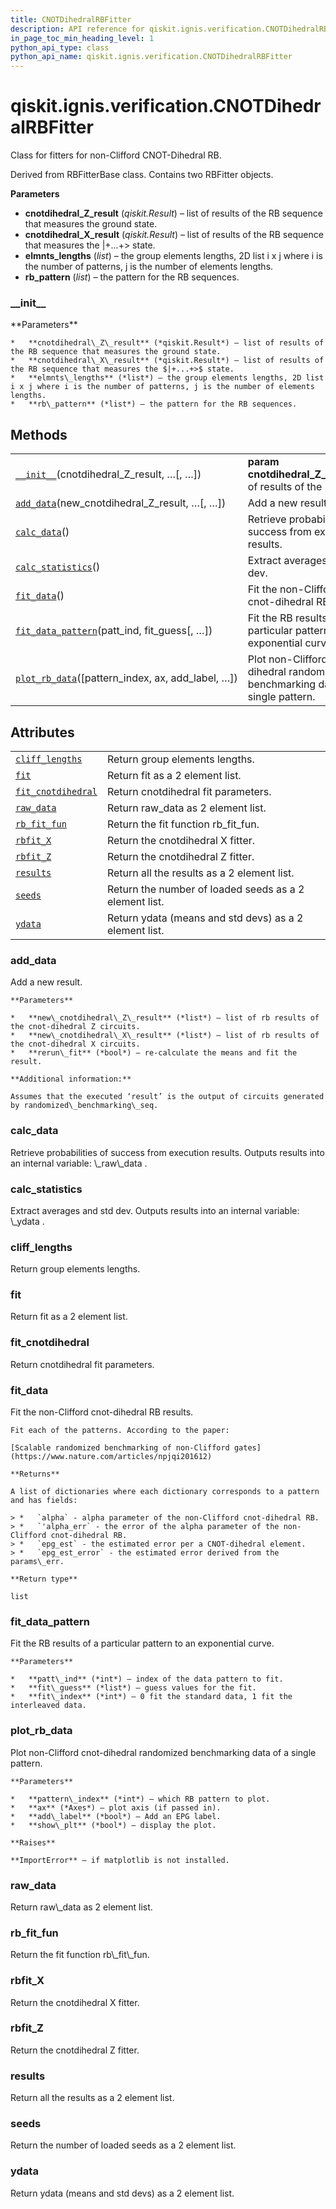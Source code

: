 ```yaml
---
title: CNOTDihedralRBFitter
description: API reference for qiskit.ignis.verification.CNOTDihedralRBFitter
in_page_toc_min_heading_level: 1
python_api_type: class
python_api_name: qiskit.ignis.verification.CNOTDihedralRBFitter
---
```


<span id="qiskit-ignis-verification-cnotdihedralrbfitter" />

# qiskit.ignis.verification.CNOTDihedralRBFitter

<Class id="qiskit.ignis.verification.CNOTDihedralRBFitter" isDedicatedPage={true} github="https://github.com/qiskit-community/qiskit-ignis/tree/stable/0.5/qiskit/ignis/verification/randomized_benchmarking/fitters.py" signature="CNOTDihedralRBFitter(cnotdihedral_Z_result, cnotdihedral_X_result, elmnts_lengths, rb_pattern=None)">
  Class for fitters for non-Clifford CNOT-Dihedral RB.

  Derived from RBFitterBase class. Contains two RBFitter objects.

  **Parameters**

  *   **cnotdihedral\_Z\_result** (*qiskit.Result*) – list of results of the RB sequence that measures the ground state.
  *   **cnotdihedral\_X\_result** (*qiskit.Result*) – list of results of the RB sequence that measures the $|+...+>$ state.
  *   **elmnts\_lengths** (*list*) – the group elements lengths, 2D list i x j where i is the number of patterns, j is the number of elements lengths.
  *   **rb\_pattern** (*list*) – the pattern for the RB sequences.

  ### \_\_init\_\_

  <Function id="qiskit.ignis.verification.CNOTDihedralRBFitter.__init__" signature="__init__(cnotdihedral_Z_result, cnotdihedral_X_result, elmnts_lengths, rb_pattern=None)">
    **Parameters**

    *   **cnotdihedral\_Z\_result** (*qiskit.Result*) – list of results of the RB sequence that measures the ground state.
    *   **cnotdihedral\_X\_result** (*qiskit.Result*) – list of results of the RB sequence that measures the $|+...+>$ state.
    *   **elmnts\_lengths** (*list*) – the group elements lengths, 2D list i x j where i is the number of patterns, j is the number of elements lengths.
    *   **rb\_pattern** (*list*) – the pattern for the RB sequences.
  </Function>

  ## Methods

  |                                                                                                                                                                                       |                                                                                   |
  | ------------------------------------------------------------------------------------------------------------------------------------------------------------------------------------- | --------------------------------------------------------------------------------- |
  | [`__init__`](#qiskit.ignis.verification.CNOTDihedralRBFitter.__init__ "qiskit.ignis.verification.CNOTDihedralRBFitter.__init__")(cnotdihedral\_Z\_result, …\[, …])                    | **param cnotdihedral\_Z\_result**list of results of the                           |
  | [`add_data`](#qiskit.ignis.verification.CNOTDihedralRBFitter.add_data "qiskit.ignis.verification.CNOTDihedralRBFitter.add_data")(new\_cnotdihedral\_Z\_result, …\[, …])               | Add a new result.                                                                 |
  | [`calc_data`](#qiskit.ignis.verification.CNOTDihedralRBFitter.calc_data "qiskit.ignis.verification.CNOTDihedralRBFitter.calc_data")()                                                 | Retrieve probabilities of success from execution results.                         |
  | [`calc_statistics`](#qiskit.ignis.verification.CNOTDihedralRBFitter.calc_statistics "qiskit.ignis.verification.CNOTDihedralRBFitter.calc_statistics")()                               | Extract averages and std dev.                                                     |
  | [`fit_data`](#qiskit.ignis.verification.CNOTDihedralRBFitter.fit_data "qiskit.ignis.verification.CNOTDihedralRBFitter.fit_data")()                                                    | Fit the non-Clifford cnot-dihedral RB results.                                    |
  | [`fit_data_pattern`](#qiskit.ignis.verification.CNOTDihedralRBFitter.fit_data_pattern "qiskit.ignis.verification.CNOTDihedralRBFitter.fit_data_pattern")(patt\_ind, fit\_guess\[, …]) | Fit the RB results of a particular pattern to an exponential curve.               |
  | [`plot_rb_data`](#qiskit.ignis.verification.CNOTDihedralRBFitter.plot_rb_data "qiskit.ignis.verification.CNOTDihedralRBFitter.plot_rb_data")(\[pattern\_index, ax, add\_label, …])    | Plot non-Clifford cnot-dihedral randomized benchmarking data of a single pattern. |

  ## Attributes

  |                                                                                                                                                          |                                                        |
  | -------------------------------------------------------------------------------------------------------------------------------------------------------- | ------------------------------------------------------ |
  | [`cliff_lengths`](#qiskit.ignis.verification.CNOTDihedralRBFitter.cliff_lengths "qiskit.ignis.verification.CNOTDihedralRBFitter.cliff_lengths")          | Return group elements lengths.                         |
  | [`fit`](#qiskit.ignis.verification.CNOTDihedralRBFitter.fit "qiskit.ignis.verification.CNOTDihedralRBFitter.fit")                                        | Return fit as a 2 element list.                        |
  | [`fit_cnotdihedral`](#qiskit.ignis.verification.CNOTDihedralRBFitter.fit_cnotdihedral "qiskit.ignis.verification.CNOTDihedralRBFitter.fit_cnotdihedral") | Return cnotdihedral fit parameters.                    |
  | [`raw_data`](#qiskit.ignis.verification.CNOTDihedralRBFitter.raw_data "qiskit.ignis.verification.CNOTDihedralRBFitter.raw_data")                         | Return raw\_data as 2 element list.                    |
  | [`rb_fit_fun`](#qiskit.ignis.verification.CNOTDihedralRBFitter.rb_fit_fun "qiskit.ignis.verification.CNOTDihedralRBFitter.rb_fit_fun")                   | Return the fit function rb\_fit\_fun.                  |
  | [`rbfit_X`](#qiskit.ignis.verification.CNOTDihedralRBFitter.rbfit_X "qiskit.ignis.verification.CNOTDihedralRBFitter.rbfit_X")                            | Return the cnotdihedral X fitter.                      |
  | [`rbfit_Z`](#qiskit.ignis.verification.CNOTDihedralRBFitter.rbfit_Z "qiskit.ignis.verification.CNOTDihedralRBFitter.rbfit_Z")                            | Return the cnotdihedral Z fitter.                      |
  | [`results`](#qiskit.ignis.verification.CNOTDihedralRBFitter.results "qiskit.ignis.verification.CNOTDihedralRBFitter.results")                            | Return all the results as a 2 element list.            |
  | [`seeds`](#qiskit.ignis.verification.CNOTDihedralRBFitter.seeds "qiskit.ignis.verification.CNOTDihedralRBFitter.seeds")                                  | Return the number of loaded seeds as a 2 element list. |
  | [`ydata`](#qiskit.ignis.verification.CNOTDihedralRBFitter.ydata "qiskit.ignis.verification.CNOTDihedralRBFitter.ydata")                                  | Return ydata (means and std devs) as a 2 element list. |

  ### add\_data

  <Function id="qiskit.ignis.verification.CNOTDihedralRBFitter.add_data" signature="add_data(new_cnotdihedral_Z_result, new_cnotdihedral_X_result, rerun_fit=True)">
    Add a new result.

    **Parameters**

    *   **new\_cnotdihedral\_Z\_result** (*list*) – list of rb results of the cnot-dihedral Z circuits.
    *   **new\_cnotdihedral\_X\_result** (*list*) – list of rb results of the cnot-dihedral X circuits.
    *   **rerun\_fit** (*bool*) – re-calculate the means and fit the result.

    **Additional information:**

    Assumes that the executed ‘result’ is the output of circuits generated by randomized\_benchmarking\_seq.
  </Function>

  ### calc\_data

  <Function id="qiskit.ignis.verification.CNOTDihedralRBFitter.calc_data" signature="calc_data()">
    Retrieve probabilities of success from execution results. Outputs results into an internal variable: \_raw\_data .
  </Function>

  ### calc\_statistics

  <Function id="qiskit.ignis.verification.CNOTDihedralRBFitter.calc_statistics" signature="calc_statistics()">
    Extract averages and std dev. Outputs results into an internal variable: \_ydata .
  </Function>

  ### cliff\_lengths

  <Function id="qiskit.ignis.verification.CNOTDihedralRBFitter.cliff_lengths" signature="property cliff_lengths">
    Return group elements lengths.
  </Function>

  ### fit

  <Function id="qiskit.ignis.verification.CNOTDihedralRBFitter.fit" signature="property fit">
    Return fit as a 2 element list.
  </Function>

  ### fit\_cnotdihedral

  <Function id="qiskit.ignis.verification.CNOTDihedralRBFitter.fit_cnotdihedral" signature="property fit_cnotdihedral">
    Return cnotdihedral fit parameters.
  </Function>

  ### fit\_data

  <Function id="qiskit.ignis.verification.CNOTDihedralRBFitter.fit_data" signature="fit_data()">
    Fit the non-Clifford cnot-dihedral RB results.

    Fit each of the patterns. According to the paper:

    [Scalable randomized benchmarking of non-Clifford gates](https://www.nature.com/articles/npjqi201612)

    **Returns**

    A list of dictionaries where each dictionary corresponds to a pattern and has fields:

    > *   `alpha` - alpha parameter of the non-Clifford cnot-dihedral RB.
    > *   `'alpha_err` - the error of the alpha parameter of the non-Clifford cnot-dihedral RB.
    > *   `epg_est` - the estimated error per a CNOT-dihedral element.
    > *   `epg_est_error` - the estimated error derived from the params\_err.

    **Return type**

    list
  </Function>

  ### fit\_data\_pattern

  <Function id="qiskit.ignis.verification.CNOTDihedralRBFitter.fit_data_pattern" signature="fit_data_pattern(patt_ind, fit_guess, fit_index=0)">
    Fit the RB results of a particular pattern to an exponential curve.

    **Parameters**

    *   **patt\_ind** (*int*) – index of the data pattern to fit.
    *   **fit\_guess** (*list*) – guess values for the fit.
    *   **fit\_index** (*int*) – 0 fit the standard data, 1 fit the interleaved data.
  </Function>

  ### plot\_rb\_data

  <Function id="qiskit.ignis.verification.CNOTDihedralRBFitter.plot_rb_data" signature="plot_rb_data(pattern_index=0, ax=None, add_label=True, show_plt=True)">
    Plot non-Clifford cnot-dihedral randomized benchmarking data of a single pattern.

    **Parameters**

    *   **pattern\_index** (*int*) – which RB pattern to plot.
    *   **ax** (*Axes*) – plot axis (if passed in).
    *   **add\_label** (*bool*) – Add an EPG label.
    *   **show\_plt** (*bool*) – display the plot.

    **Raises**

    **ImportError** – if matplotlib is not installed.
  </Function>

  ### raw\_data

  <Function id="qiskit.ignis.verification.CNOTDihedralRBFitter.raw_data" signature="property raw_data">
    Return raw\_data as 2 element list.
  </Function>

  ### rb\_fit\_fun

  <Function id="qiskit.ignis.verification.CNOTDihedralRBFitter.rb_fit_fun" signature="property rb_fit_fun">
    Return the fit function rb\_fit\_fun.
  </Function>

  ### rbfit\_X

  <Function id="qiskit.ignis.verification.CNOTDihedralRBFitter.rbfit_X" signature="property rbfit_X">
    Return the cnotdihedral X fitter.
  </Function>

  ### rbfit\_Z

  <Function id="qiskit.ignis.verification.CNOTDihedralRBFitter.rbfit_Z" signature="property rbfit_Z">
    Return the cnotdihedral Z fitter.
  </Function>

  ### results

  <Function id="qiskit.ignis.verification.CNOTDihedralRBFitter.results" signature="property results">
    Return all the results as a 2 element list.
  </Function>

  ### seeds

  <Function id="qiskit.ignis.verification.CNOTDihedralRBFitter.seeds" signature="property seeds">
    Return the number of loaded seeds as a 2 element list.
  </Function>

  ### ydata

  <Function id="qiskit.ignis.verification.CNOTDihedralRBFitter.ydata" signature="property ydata">
    Return ydata (means and std devs) as a 2 element list.
  </Function>
</Class>

